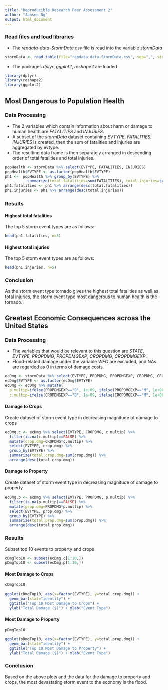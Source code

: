 ```yaml
---
title: "Reproducible Research Peer Assessment 2"
author: "Jansen Ng"
output: html_document
---
```

### Read files and load libraries  
- The *repdata-data-StormData.csv* file is read into the variable *stormData*  
```r
stormData <- read.table(file="repdata-data-StormData.csv", sep=",", stringsAsFactors=FALSE, header=TRUE, na.strings=c("", "NA"))
```

- The packages *dplyr*, *ggplot2*, *reshape2* are loaded
```r
library(dplyr)
library(reshape2)
library(ggplot2)
```

## Most Dangerous to Population Health

### Data Processing  
- The 2 variables which contain information about harm or damage to human health are *FATALITIES* and *INJURIES*.  
- A subset of the *stormData* dataset containing *EVTYPE*, *FATALITIES*, *INJURIES* is created, then the sum of fatalities and injuries are aggregated by evtype.  
- The resulting data frame is then separately arranged in descending order of total fatalities and total injuries.  
```r
popHealth <- stormData %>% select(EVTYPE, FATALITIES, INJURIES)
popHealth$EVTYPE <- as.factor(popHealth$EVTYPE)
ph1 <-  popHealth %>% group_by(EVTYPE) %>%
          summarize(total.fatalities=sum(FATALITIES), total.injuries=sum(INJURIES))
ph1.fatalities <- ph1 %>% arrange(desc(total.fatalities))
ph1.injuries <- ph1 %>% arrange(desc(total.injuries))
```

### Results  
#### Highest total fatalities  
The top 5 storm event types are as follows:  
```r
head(ph1.fatalities, n=5)
```

#### Highest total injuries  
The top 5 storm event types are as follows:  
```r
head(ph1.injuries, n=5)
```

### Conclusion  
As the storm event type tornado gives the highest total fatalities as well as total injuries, the storm event type most dangerous to human health is the tornado.

## Greatest Economic Consequences across the United States 

### Data Processing  
- The variables that would be relevant to this question are *STATE*, *EVTYPE*, *PROPDMG*, *PROPDMGEXP*, *CROPDMG*, *CROPDMGEXP*.
- Flood-related damage under the variable *WFO* are excluded, and NAs are regarded as 0 in terms of damage costs.
```r
ecDmg <- stormData %>% select(EVTYPE, PROPDMG, PROPDMGEXP, CROPDMG, CROPDMGEXP)
ecDmg$EVTYPE <- as.factor(ecDmg$EVTYPE)
ecDmg <- ecDmg %>% mutate(
  p.multip=ifelse(PROPDMGEXP=="B", 1e+09, ifelse(PROPDMGEXP=="M", 1e+06, ifelse(PROPDMGEXP=="K", 1000, NA))), 
  c.multip=ifelse(CROPDMGEXP=="B", 1e+09, ifelse(CROPDMGEXP=="M", 1e+06, ifelse(CROPDMGEXP=="K", 1000, NA))))
```

#### Damage to Crops  
Create dataset of storm event type in decreasing magnitude of damage to crops  
```r
ecDmg.c <- ecDmg %>% select(EVTYPE, CROPDMG, c.multip) %>%
  filter(is.na(c.multip)==FALSE) %>%
  mutate(crop.dmg=CROPDMG*c.multip) %>%
  select(EVTYPE, crop.dmg) %>%
  group_by(EVTYPE) %>%
  summarize(total.crop.dmg=sum(crop.dmg)) %>%
  arrange(desc(total.crop.dmg))
```

#### Damage to Property  
Create dataset of storm event type in decreasing magnitude of damage to property  
```r
ecDmg.p <- ecDmg %>% select(EVTYPE, PROPDMG, p.multip) %>%
  filter(is.na(p.multip)==FALSE) %>%
  mutate(prop.dmg=PROPDMG*p.multip) %>%
  select(EVTYPE, prop.dmg) %>%
  group_by(EVTYPE) %>%
  summarize(total.prop.dmg=sum(prop.dmg)) %>%
  arrange(desc(total.prop.dmg))
```

### Results  
Subset top 10 events to property and crops
```r
cDmgTop10 <- subset(ecDmg.c[1:10,])
pDmgTop10 <- subset(ecDmg.p[1:10,])
```

#### Most Damage to Crops

```r
cDmgTop10

ggplot(cDmgTop10, aes(x=factor(EVTYPE), y=total.crop.dmg)) +
  geom_bar(stat="identity") +
  ggtitle("Top 10 Most Damage to Crops") +
  ylab("Total Damage ($)") + xlab("Event Type")
```

#### Most Damage to Property

```r
pDmgTop10

ggplot(pDmgTop10, aes(x=factor(EVTYPE), y=total.prop.dmg)) +
  geom_bar(stat="identity") +
  ggtitle("Top 10 Most Damage to Property") +
  ylab("Total Damage ($)") + xlab("Event Type")
```

### Conclusion  
Based on the above plots and the data for the damage to property and crops, the most devastating storm event to the economy is the flood.